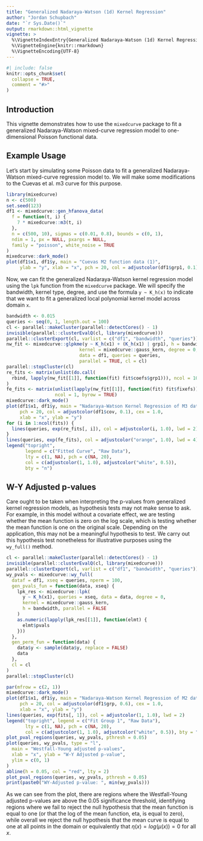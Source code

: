```yaml
---
title: "Generalized Nadaraya-Watson (1d) Kernel Regression"
author: "Jordan Schupbach"
date: "`r Sys.Date()`"
output: rmarkdown::html_vignette
vignette: >
  %\VignetteIndexEntry{Generalized Nadaraya-Watson (1d) Kernel Regression}
  %\VignetteEngine{knitr::rmarkdown}
  %\VignetteEncoding{UTF-8}
---
```


<!-- {{{ Setup -->
```r
#| include: false
knitr::opts_chunk$set(
  collapse = TRUE,
  comment = "#>"
)
```
<!-- }}} Setup -->

## Introduction

This vignette demonstrates how to use the `mixedcurve` package to fit a
generalized Nadaraya-Watson mixed-curve regression model to one-dimensional
Poisson functional data.

## Example Usage

Let's start by simulating some Poisson data to fit a generalized
Nadaraya-Watson mixed-curve regression model to. We will make some
modifications to the Cuevas et al. m3 curve for this purpose.

<!-- {{{ Simulate data -->

```r

library(mixedcurve)
n <- c(500)
set.seed(123)
df1 <- mixedcurve::gen_hfanova_data(
  f = function(t, i) {
    7 * mixedcurve::m3(t, i)
  },
  n = c(500, 10), sigmas = c(0.01, 0.8), bounds = c(0, 1),
  ndim = 1, px = NULL, pxargs = NULL,
  family = "poisson", white_noise = TRUE
)
mixedcurve::dark_mode()
plot(df1$x1, df1$y, main = "Cuevas M2 function data (1)",
     ylab = "y", xlab = "x", pch = 20, col = adjustcolor(df1$grp1, 0.1))

```

<!-- }}} Simulate data -->

Now, we can fit the generalized Nadaraya-Watson kernel regression model using
the `lpk` function from the `mixedcurve` package. We will specify the
bandwidth, kernel type, degree, and use the formula `y ~ K_h(x)` to indicate
that we want to fit a generalized local polynomial kernel model across domain
`x`.

<!-- {{{ Fit GNW model -->

```r

bandwidth <- 0.015
queries <- seq(0, 1, length.out = 100)
cl <- parallel::makeCluster(parallel::detectCores() - 1)
invisible(parallel::clusterEvalQ(cl, library(mixedcurve)))
parallel::clusterExport(cl, varlist = c("df1", "bandwidth", "queries"))
nw_fit <- mixedcurve::glpkme(y ~ K_h(x1) + (K_h(x1) | grp1), h = bandwidth, family = "poisson",
                           kernel = mixedcurve::gauss_kern, degree = 0,
                           data = df1, queries = queries,
                           parallel = TRUE, cl = cl)
parallel::stopCluster(cl)
re_fits <- matrix(unlist(do.call(
  rbind, lapply(nw_fit[[1]], function(fit) fit$coefs$grp1))), ncol = 10, byrow = TRUE
)
fe_fits <- matrix(unlist(lapply(nw_fit[[1]], function(fit) fit$fixefs)),
                  ncol = 1, byrow = TRUE)
mixedcurve::dark_mode()
plot(df1$x1, df1$y, main = "Nadaraya-Watson Kernel Regression of M3 data",
     pch = 20, col = adjustcolor(df1$cov, 0.1), cex = 1.0,
     xlab = "x", ylab = "y")
for (i in 1:ncol(fits)) {
  lines(queries, exp(re_fits[, i]), col = adjustcolor(i, 1.0), lwd = 2)
}
lines(queries, exp(fe_fits), col = adjustcolor("orange", 1.0), lwd = 4)
legend("topright",
       legend = c("Fitted Curve", "Raw Data"),
       lty = c(1, NA), pch = c(NA, 20),
       col = c(adjustcolor(1, 1.0), adjustcolor("white", 0.5)),
       bty = "n")

```

<!-- }}} Fit GNW model -->

## W-Y Adjusted p-values

Care ought to be taken when interpreting the p-values from generalized kernel regression
models, as hypothesis tests may not make sense to ask. For example, in this model without a
covariate effect, we are testing whether the mean function is zero on the log scale, which 
is testing whether the mean function is one on the original scale. Depending on the application,
this may not be a meaningful hypothesis to test. We carry out this hypothesis test nonetheless
for illustrative purposes using the `wy_full()` method.

<!-- {{{ WY adjusted p-values  -->
```r

cl <- parallel::makeCluster(parallel::detectCores() - 1)
invisible(parallel::clusterEvalQ(cl, library(mixedcurve)))
parallel::clusterExport(cl, varlist = c("df1", "bandwidth", "queries"))
wy_pvals <- mixedcurve::wy_full(
  dataf = df1, xseq = queries, nperm = 100,
  gen_pvals_fun = function(data, xseq) {
    lpk_res <- mixedcurve::lpk(
      y ~ K_h(x1), queries = xseq, data = data, degree = 0,
      kernel = mixedcurve::gauss_kern,
      h = bandwidth, parallel = FALSE
    )
    as.numeric(lapply(lpk_res[[1]], function(elmt) {
      elmt$pvals
    }))
  },
  gen_perm_fun = function(data) {
    data$y <- sample(data$y, replace = FALSE)
    data
  },
  cl = cl
)
parallel::stopCluster(cl)

par(mfrow = c(2, 1))
mixedcurve::dark_mode()
plot(df1$x1, df1$y, main = "Nadaraya-Watson Kernel Regression of M2 data",
     pch = 20, col = adjustcolor(df1$grp, 0.6), cex = 1.0,
     xlab = "x", ylab = "y")
lines(queries, exp(fits[, 1]), col = adjustcolor(1, 1.0), lwd = 2)
legend("topright", legend = c("Fit Group 1", "Raw Data"),
       lty = c(1, NA), pch = c(NA, 20),
       col = c(adjustcolor(1, 1.0), adjustcolor("white", 0.5)), bty = "n")
plot_pval_regions(queries, wy_pvals, pthresh = 0.05)
plot(queries, wy_pvals, type = "l",
  main = "Westfall-Young adjusted p-values",
  xlab = "x", ylab = "W-Y Adjusted p-value",
  ylim = c(0, 1)
)
abline(h = 0.05, col = "red", lty = 2)
plot_pval_regions(queries, wy_pvals, pthresh = 0.05)
print(paste0("WY-Adjusted p-value: ", min(wy_pvals)))
```

<!-- }}} WY adjusted p-values  -->

As we can see from the plot, there are regions where the Westfall-Young adjusted p-values
are above the 0.05 significance threshold, identifying regions where we fail to reject the null hypothesis
that the mean function is equal to one (or that the log of the mean function, eta, is equal to zero),
while overall we reject the null hypothesis that the mean curve is equal to one at all points in the domain
or equivalently that $\eta(x) = log(\mu(x)) = 0$ for all $x$.



